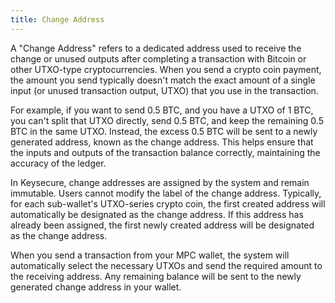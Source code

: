 ```yaml
---
title: Change Address
---
```


A "Change Address" refers to a dedicated address used to receive the change or unused outputs after completing a transaction with Bitcoin or other UTXO-type cryptocurrencies. When you send a crypto coin payment, the amount you send typically doesn't match the exact amount of a single input (or unused transaction output, UTXO) that you use in the transaction.

For example, if you want to send 0.5 BTC, and you have a UTXO of 1 BTC, you can't split that UTXO directly, send 0.5 BTC, and keep the remaining 0.5 BTC in the same UTXO. Instead, the excess 0.5 BTC will be sent to a newly generated address, known as the change address. This helps ensure that the inputs and outputs of the transaction balance correctly, maintaining the accuracy of the ledger.

In Keysecure, change addresses are assigned by the system and remain immutable. Users cannot modify the label of the change address. Typically, for each sub-wallet's UTXO-series crypto coin, the first created address will automatically be designated as the change address. If this address has already been assigned, the first newly created address will be designated as the change address.

When you send a transaction from your MPC wallet, the system will automatically select the necessary UTXOs and send the required amount to the receiving address. Any remaining balance will be sent to the newly generated change address in your wallet.
